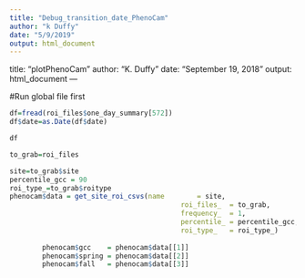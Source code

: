 ```yaml
---
title: "Debug_transition_date_PhenoCam"
author: "k Duffy"
date: "5/9/2019"
output: html_document
---
```


title: "plotPhenoCam"
author: "K. Duffy"
date: "September 19, 2018"
output: html_document
---

#Run global file first

```r
df=fread(roi_files$one_day_summary[572])
df$date=as.Date(df$date)
```
```r
df
```


```r
to_grab=roi_files

site=to_grab$site
percentile_gcc = 90
roi_type_=to_grab$roitype
phenocam$data = get_site_roi_csvs(name        = site,
                                          roi_files_  = to_grab,
                                          frequency_  = 1,
                                          percentile_ = percentile_gcc,
                                          roi_type_   = roi_type_)
        
        phenocam$gcc    = phenocam$data[[1]]
        phenocam$spring = phenocam$data[[2]]
        phenocam$fall   = phenocam$data[[3]]


```

